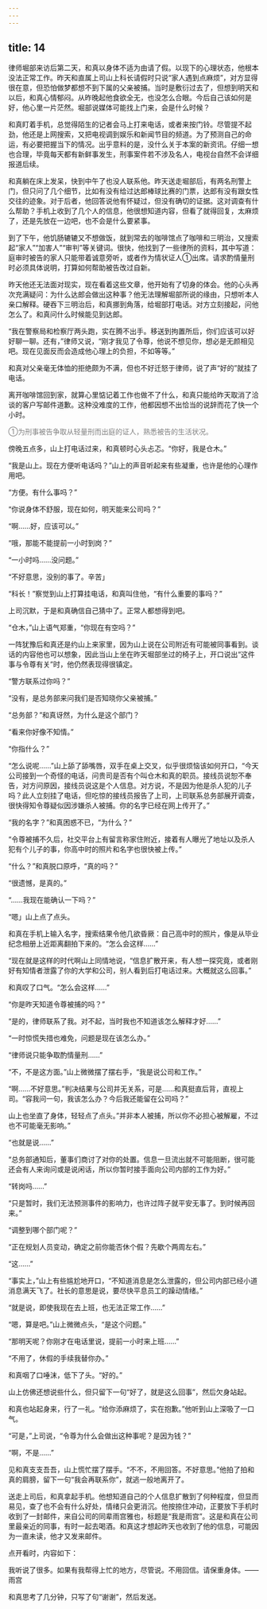 ```yaml
---
---
---
```

title: 14
---

律师堀部来访后第二天，和真以身体不适为由请了假。以现下的心理状态，他根本没法正常工作。昨天和直属上司山上科长请假时只说“家人遇到点麻烦”，对方显得很在意，但恐怕做梦都想不到下属的父亲被捕。当时是敷衍过去了，但想到明天和以后，和真心情郁闷。从昨晚起他食欲全无，也没怎么合眼。今后自己该如何是好，他心里一片茫然。堀部说媒体可能找上门来，会是什么时候？

和真盯着手机，总觉得陌生的记者会马上打来电话，或者来按门铃。尽管提不起劲，他还是上网搜索，又把电视调到娱乐和新闻节目的频道。为了预测自己的命运，有必要把握当下的情况。出乎意料的是，没什么关于本案的新资讯。仔细一想也合理，毕竟每天都有新鲜事发生，刑事案件若不涉及名人，电视台自然不会详细报道后续。

和真躺在床上发呆，快到中午了也没人联系他。昨天送走堀部后，有两名刑警上门，但只问了几个细节，比如有没有给过达郎棒球比赛的门票，达郎有没有跟女性交往的迹象。对于后者，他回答说他有怀疑过，但没有确切的证据。这对调查有什么帮助？手机上收到了几个人的信息，他很想知道内容，但看了就得回复，太麻烦了，还是先放在一边吧，也不会是什么要紧事。

到了下午，他饥肠辘辘又不想做饭，就到常去的咖啡馆点了咖啡和三明治，又搜索起“家人”“加害人”“审判”等关键词。很快，他找到了一些律所的资料，其中写道：庭审时被告的家人只能带着诚意旁听，或者作为情状证人①出席。请求酌情量刑时必须具体说明，打算如何帮助被告改过自新。

昨天他还无法面对现实，现在看着这些文章，他开始有了切身的体会。他的心头再次充满疑问：为什么达郎会做出这种事？他无法理解堀部所说的缘由，只想听本人亲口解释。硬吞下三明治后，和真挪到角落，给堀部打电话。对方立刻接起，问他怎么了。和真问什么时候能见到达郎。

“我在警察局和检察厅两头跑，实在腾不出手。移送到拘置所后，你们应该可以好好聊一聊。还有，”律师又说，“刚才我见了令尊，他说不想见你，想必是无颜相见吧。现在见面反而会造成他心理上的负担，不如等等。”

和真对父亲毫无体恤的拒绝颇为不满，但也不好迁怒于律师，说了声“好的”就挂了电话。

离开咖啡馆回到家，就算心里惦记着工作也做不了什么，和真只能给昨天取消了洽谈的客户写邮件道歉。这种没难度的工作，他都因想不出恰当的说辞而花了快一个小时。
<font color=gray >

①为刑事被告争取从轻量刑而出庭的证人，熟悉被告的生活状况。
</font>

傍晚五点多，山上打电话过来，和真顿时心头忐忑。“你好，我是仓木。”

“我是山上。现在方便听电话吗？”山上的声音听起来有些凝重，也许是他的心理作用吧。

“方便。有什么事吗？”

“你说身体不舒服，现在如何，明天能来公司吗？”

“啊……好，应该可以。”

“哦，那能不能提前一小时到岗？”

“一小时吗……没问题。”

“不好意思，没别的事了。辛苦」

“科长！”察觉到山上打算挂电话，和真叫住他，“有什么重要的事吗？”

上司沉默，于是和真确信自己猜中了。正常人都想得到吧。

“仓木，”山上语气郑重，“你现在有空吗？”

一阵犹豫后和真还是约山上来家里，因为山上说在公司附近有可能被同事看到。谈话的内容他也可以想象，因此当山上坐在昨天堀部坐过的椅子上，开口说出“这件事与令尊有关”时，他仍然表现得很镇定。

“警方联系过你吗？”

“没有，是总务部来问我们是否知晓你父亲被捕。”

“总务部？”和真讶然，为什么是这个部门？

“看来你好像不知情。”

“你指什么？”

“怎么说呢……”山上舔了舔嘴唇，双手在桌上交叉，似乎很烦恼该如何开口，“今天公司接到一个奇怪的电话，问贵司是否有个叫仓木和真的职员。接线员说恕不奉告，对方问原因，接线员说这是个人信息。对方说，不是因为他是杀人犯的儿子吗？此人立刻挂了电话，但吃惊的接线员报告了上司，上司联系总务部展开调查，很快得知令尊疑似因涉嫌杀人被捕。你的名字已经在网上传开了。”

“我的名字？”和真困惑不已，“为什么？”

“令尊被捕不久后，社交平台上有留言称家住附近，接着有人曝光了地址以及杀人犯有个儿子的事，你高中时的照片和名字也很快被上传。”

“什么？”和真脱口原呼，“真的吗？”

“很遗憾，是真的。”

“……我现在能确认一下吗？”

“嗯」山上点了点头。

和真在手机上输入名字，搜索结果令他几欲昏厥：自己高中时的照片，像是从毕业纪念相册上近距离翻拍下来的。“怎么会这样……”

“现在就是这样的时代啊山上同情地说，“信息扩散开来，有人想一探究竟，或者刚好有知情者泄露了你的大学和公司，别人看到后打电话过来。大概就这么回事。”

和真叹了口气。“怎么会这样……”

“你是昨天知道令尊被捕的吗？”

“是的，律师联系了我。对不起，当时我也不知道该怎么解释才好……”

“一时惊慌失措也难免，问题是现在该怎么办。”

“律师说只能争取酌情量刑……”

“不，不是这方面。”山上微微摆了摆右手，“我是说公司和工作。”

“啊……不好意思。”判决结果与公司并无关系，可是……和真挺直后背，直视上司。“容我问一句，我该怎么办？今后我还能留在公司吗？”

山上也坐直了身体，轻轻点了点头。”并非本人被捕，所以你不必担心被解雇，不过也不可能毫无影响。”

“也就是说……”

“总务部通知后，董事们商讨了对你的处置。信息一旦流出就不可能阻断，很可能还会有人来询问或是说闲话，所以你暂时接手面向公司内部的工作为好。”

“转岗吗……”

“只是暂时，我们无法预测事件的影响力，也许过阵子就平安无事了。到时候再回来。”

“调整到哪个部门呢？”

“正在规划人员变动，确定之前你能否休个假？先歇个两周左右。”

“这……”

“事实上，”山上有些尴尬地开口，“不知道消息是怎么泄露的，但公司内部已经小道消息满天飞了。社长的意思是说，要尽快平息员工的躁动情绪。”

“就是说，即使我现在去上班，也无法正常工作……”

“嗯，算是吧。”山上微微点头，“是这个问题。”

“那明天呢？你刚才在电话里说，提前一小时来上班……”

“不用了，休假的手续我替你办。”

和真咽了口唾沫，低下了头。“好的。”

山上仿佛还想说些什么，但只留下一句“好了，就是这么回事”，然后欠身站起。

和真也站起身来，行了一礼。“给你添麻烦了，实在抱歉。”他听到山上深吸了一口气。

“可是，”上司说，“令尊为什么会做出这种事呢？是因为钱？”

“啊，不是……”

见和真支支吾吾，山上慌忙摆了摆手。“不不，不用回答。不好意思。”他拍了拍和真的肩膀，留下一句“我会再联系你”，就逃一般地离开了。

送走上司后，和真拿起手机。他想知道自己的个人信息扩散到了何种程度，但显而易见，查了也不会有什么好处，情绪只会更消沉。他按捺住冲动，正要放下手机时收到了一封邮件，来自公司的同辈雨宫雅也，标题是“我是雨宫”。这是和真在公司里最亲近的同事，有时一起去喝酒。和真这才想起昨天也收到了他的信息，可能因为一直未读，他才又发来邮件。

点开看时，内容如下：

我听说了很多。如果有我帮得上忙的地方，尽管说。不用回信。请保重身体。——雨宫

和真思考了几分钟，只写了句“谢谢”，然后发送。